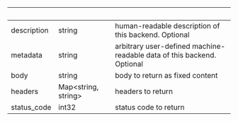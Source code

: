 | &nbsp;      | &nbsp;                    | &nbsp;                                                                 |
| ----------- | ------------------------- | ---------------------------------------------------------------------- |
| description | string                    | human-readable description of this backend. Optional                   |
| metadata    | string                    | arbitrary user-defined machine-readable data of this backend. Optional |
| body        | string                    | body to return as fixed content                                        |
| headers     | Map&lt;string, string&gt; | headers to return                                                      |
| status_code | int32                     | status code to return                                                  |
